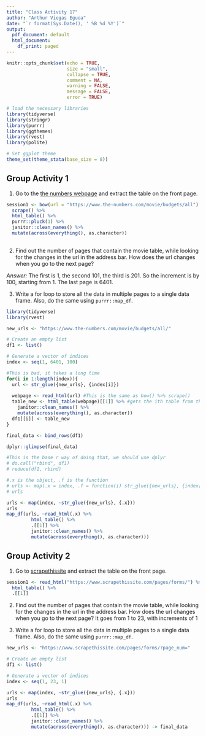 ```yaml
---
title: "Class Activity 17"
author: "Arthur Viegas Eguoa"
date: "`r format(Sys.Date(), ' %B %d %Y')`"
output:
  pdf_document: default
  html_document:
    df_print: paged
---
```


```r
knitr::opts_chunk$set(echo = TRUE, 
                      size = "small", 
                      collapse = TRUE, 
                      comment = NA, 
                      warning = FALSE, 
                      message = FALSE,
                      error = TRUE)

# load the necessary libraries
library(tidyverse)
library(stringr)
library(purrr)
library(ggthemes)
library(rvest)
library(polite)

# Set ggplot theme
theme_set(theme_stata(base_size = 8))
```


\vspace*{1in}


## Group Activity 1

1. Go to the [the numbers webpage](https://www.the-numbers.com/movie/budgets/all) and extract the table on the front page.

```r
session1 <- bow(url = "https://www.the-numbers.com/movie/budgets/all") %>% 
  scrape() %>%
  html_table() %>% 
  purrr::pluck(1) %>% 
  janitor::clean_names() %>% 
  mutate(across(everything(), as.character))
  

```


2. Find out the number of pages that contain the movie table, while looking for the changes in the url in the address bar. How does the url changes when you go to the next page?

*Answer:* The first is 1, the second 101, the third is 201. So the increment is by 100, starting from 1. The last page is 6401. 


3. Write a for loop to store all the data in multiple pages to a single data frame. Also, do the same using `purrr::map_df `.

```r
library(tidyverse)
library(rvest)

new_urls <- "https://www.the-numbers.com/movie/budgets/all/"

# Create an empty list
df1 <- list()

# Generate a vector of indices
index <- seq(1, 6401, 100)
```


```r
#This is bad, it takes a long time
for(i in 1:length(index)){
  url <- str_glue({new_urls}, {index[i]})
  
  webpage <- read_html(url) #This is the same as bow() %>% scrape()
  table_new <- html_table(webpage)[[1]] %>% #gets the ith table from the list
    janitor::clean_names() %>% 
    mutate(across(everything(), as.character))
  df1[[i]] <- table_new
}

final_data <- bind_rows(df1)

dplyr::glimpse(final_data)

#This is the base r way of doing that, we should use dplyr
# do.call("rbind", df1)
# reduce(df1, rbind)

```


```r
#.x is the object, .f is the function
# urls <- map(.x = index, .f = function(i) str_glue({new_urls}, {index[i]}))
# urls

urls <- map(index, ~str_glue({new_urls}, {.x}))
urls
map_df(urls, ~read_html(.x) %>% 
         html_table() %>% 
         .[[1]] %>% 
         janitor::clean_names() %>% 
         mutate(across(everything(), as.character)))
```


## Group Activity 2

1. Go to [scrapethissite](https://www.scrapethissite.com/pages/forms/) and extract the table on the front page.

```r
session1 <- read_html("https://www.scrapethissite.com/pages/forms/") %>% 
  html_table() %>% 
  .[[1]]
```


2. Find out the number of pages that contain the movie table, while looking for the changes in the url in the address bar. How does the url changes when you go to the next page? It goes from 1 to 23, with increments of 1




3. Write a for loop to store all the data in multiple pages to a single data frame. Also, do the same using `purrr::map_df `.

```r
new_urls <- "https://www.scrapethissite.com/pages/forms/?page_num="

# Create an empty list
df1 <- list()

# Generate a vector of indices
index <- seq(1, 23, 1)

urls <- map(index, ~str_glue({new_urls}, {.x}))
urls
map_df(urls, ~read_html(.x) %>% 
         html_table() %>% 
         .[[1]] %>% 
         janitor::clean_names() %>% 
         mutate(across(everything(), as.character))) -> final_data
```



